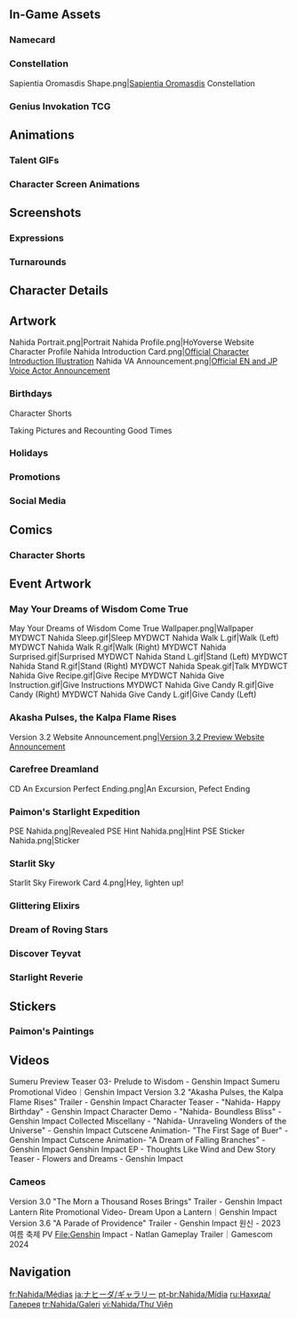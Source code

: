 {{CharacterTabs}}
{{TOC Limit}}
==In-Game Assets==
{{Assets}}

===Namecard===
{{Assets/Namecard|Crescent|Nahida}}

===Constellation===
<gallery>Sapientia Oromasdis Shape.png|[[Sapientia Oromasdis]] Constellation</gallery>

===Genius Invokation TCG===
{{Main|Genius Invokation TCG}}
{{Genius Invokation TCG Cards by Featured Gallery}}

==Animations==
===Talent GIFs===
{{Talent Previews by Character|Nahida}}

===Character Screen Animations===
{{Preview/CharacterAnimations}}

==Screenshots==
===Expressions===
{{Character Expression|Nahida|Default|Smiley|Pensive}}

===Turnarounds===
{{Turnarounds}}

==Character Details==
{{Files by Character Gallery|Character Details|character = Nahida}}

==Artwork==
<gallery>
Nahida Portrait.png|Portrait
Nahida Profile.png|HoYoverse Website Character Profile
Nahida Introduction Card.png|[https://twitter.com/GenshinImpact/status/1574338094123327488 Official Character Introduction Illustration]
Nahida VA Announcement.png|[https://twitter.com/GenshinImpact/status/1585511616929472512 Official EN and JP Voice Actor Announcement]
</gallery>

===Birthdays===
{{Files by Character Gallery|Nahida Birthday Artwork|character = Nahida|not1=Character Shorts|not2=Taking Pictures and Recounting Good Times Images}}

;Character Shorts
{{Files by Character Gallery|Nahida Birthday Artwork|character = Nahida|not1=Character Birthday Artwork|not2=Taking Pictures and Recounting Good Times Images}}

;Taking Pictures and Recounting Good Times
{{Main|Taking Pictures and Recounting Good Times/Nahida}}
{{Files by Character Gallery|Nahida Birthday Artwork|character = Nahida|not1=Character Shorts|not2=Character Birthday Artwork}}

===Holidays===
{{Files by Character Gallery|Holiday Artwork}}

===Promotions===
{{Files by Character Gallery|Promotional Artwork}}

===Social Media===
{{Files by Character Gallery|Social Media Celebration}}
<!--
===Miscellaneous===
{{Files by Character Gallery|Miscellaneous Artwork}}
-->

==Comics==
<!--
==Genshin Impact Preview Manga===
<gallery>

</gallery>

===4-Panel Comics===
<gallery>

</gallery>
-->
===Character Shorts===
{{Files by Character Gallery|Character Shorts|character = Nahida|not1=Nahida Birthday Artwork}}

==Event Artwork==
===May Your Dreams of Wisdom Come True===
{{Main|May Your Dreams of Wisdom Come True}}
<gallery>
May Your Dreams of Wisdom Come True Wallpaper.png|Wallpaper
MYDWCT Nahida Sleep.gif|Sleep
MYDWCT Nahida Walk L.gif|Walk (Left)
MYDWCT Nahida Walk R.gif|Walk (Right)
MYDWCT Nahida Surprised.gif|Surprised
MYDWCT Nahida Stand L.gif|Stand (Left)
MYDWCT Nahida Stand R.gif|Stand (Right)
MYDWCT Nahida Speak.gif|Talk
MYDWCT Nahida Give Recipe.gif|Give Recipe
MYDWCT Nahida Give Instruction.gif|Give Instructions
MYDWCT Nahida Give Candy R.gif|Give Candy (Right)
MYDWCT Nahida Give Candy L.gif|Give Candy (Left)
</gallery>

===Akasha Pulses, the Kalpa Flame Rises===
{{Main|Akasha Pulses, the Kalpa Flame Rises}}
<gallery>
Version 3.2 Website Announcement.png|[https://twitter.com/GenshinImpact/status/1584394253517455360 Version 3.2 Preview Website Announcement]
</gallery>

===Carefree Dreamland===
{{Main|Carefree Dreamland}}
<gallery>
CD An Excursion Perfect Ending.png|An Excursion, Pefect Ending
</gallery>

===Paimon's Starlight Expedition===
{{Main|Paimon's Starlight Expedition}}
<gallery>
PSE Nahida.png|Revealed
PSE Hint Nahida.png|Hint
PSE Sticker Nahida.png|Sticker
</gallery>

===Starlit Sky===
{{Main|Starlit Sky}}
<gallery>
Starlit Sky Firework Card 4.png|Hey, lighten up!
</gallery>

===Glittering Elixirs===
{{Main|Glittering Elixirs}}
{{Files by Character Gallery|Glittering Elixirs Images}}

===Dream of Roving Stars===
{{Main|Dream of Roving Stars}}
{{Files by Character Gallery|Dream of Roving Stars Images}}

===Discover Teyvat===
{{Main|Discover Teyvat}}
{{Files by Character Gallery|Discover Teyvat Images}}

===Starlight Reverie===
{{Main|Starlight Reverie}}
{{Files by Character Gallery|Starlight Reverie Images}}

==Stickers==
===Paimon's Paintings===
{{Paimon's Paintings Images|Nahida|nochar=1|nopplink=1}}

==Videos==
<!-- Keep videos in chronological order. -->
<gallery>
Sumeru Preview Teaser 03- Prelude to Wisdom - Genshin Impact
Sumeru Promotional Video｜Genshin Impact
Version 3.2 "Akasha Pulses, the Kalpa Flame Rises" Trailer - Genshin Impact
Character Teaser - "Nahida- Happy Birthday" - Genshin Impact
Character Demo - "Nahida- Boundless Bliss" - Genshin Impact
Collected Miscellany - "Nahida- Unraveling Wonders of the Universe" - Genshin Impact
Cutscene Animation- "The First Sage of Buer" - Genshin Impact
Cutscene Animation- "A Dream of Falling Branches" - Genshin Impact
Genshin Impact EP - Thoughts Like Wind and Dew
Story Teaser - Flowers and Dreams - Genshin Impact
</gallery>

===Cameos===
<gallery>
Version 3.0 "The Morn a Thousand Roses Brings" Trailer - Genshin Impact
Lantern Rite Promotional Video- Dream Upon a Lantern｜Genshin Impact
Version 3.6 "A Parade of Providence" Trailer - Genshin Impact
원신 - 2023 여름 축제 PV
File:Genshin Impact - Natlan Gameplay Trailer｜Gamescom 2024
</gallery>
<!--
==References==
{{Reflist}}
-->

==Navigation==
{{Character Navbox|Gallery}}

[[fr:Nahida/Médias]]
[[ja:ナヒーダ/ギャラリー]]
[[pt-br:Nahida/Mídia]]
[[ru:Нахида/Галерея]]
[[tr:Nahida/Galeri]]
[[vi:Nahida/Thư Viện]]